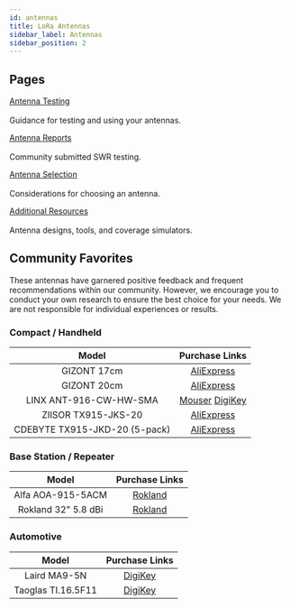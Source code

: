 ```yaml
---
id: antennas
title: LoRa Antennas
sidebar_label: Antennas
sidebar_position: 2
---
```


## Pages
[Antenna Testing](./testing.mdx)<br></br>
Guidance for testing and using your antennas.

[Antenna Reports](./antenna-report.mdx)<br></br>
Community submitted SWR testing.

[Antenna Selection](./lora-antennas.mdx)<br></br>
Considerations for choosing an antenna.

[Additional Resources](./resources.mdx)<br></br>
Antenna designs, tools, and coverage simulators.


## Community Favorites
These antennas have garnered positive feedback and frequent recommendations within our community. However, we encourage you to conduct your own research to ensure the best choice for your needs. We are not responsible for individual experiences or results.

### Compact / Handheld
| Model | Purchase Links |
| :--: | :--: |
| GIZONT 17cm | [AliExpress](https://www.aliexpress.us/item/3256804421300249.html) |
| GIZONT 20cm | [AliExpress](https://www.aliexpress.us/item/3256804397374144.html) |
| LINX ANT-916-CW-HW-SMA | [Mouser](https://www.mouser.com/ProductDetail/TE-Connectivity-Linx-Technologies/ANT-916-CW-HW-SMA?qs=PKuFCuYbGOfeZQiEfd4fWA%3D%3D) [DigiKey](https://www.digikey.com/en/products/detail/te-connectivity-linx/ANT-916-CW-HW-SMA/2694126) |
| ZIISOR TX915-JKS-20 | [AliExpress](https://www.aliexpress.us/item/3256801688016561.html) |
| CDEBYTE TX915-JKD-20 (5-pack)| [AliExpress](https://www.aliexpress.us/item/3256803106771365.html) |

### Base Station / Repeater
| Model | Purchase Links |
| :--: | :--: |
| Alfa AOA-915-5ACM | [Rokland](https://store.rokland.com/products/alfa-aoa-915-5acm-5-dbi-omni-outdoor-915mhz-802-11ah-mini-antenna-for-lora-halow-application) |
| Rokland 32" 5.8 dBi | [Rokland](https://store.rokland.com/collections/802-11ah-wi-fi-halow/products/5-8-dbi-n-male-omni-outdoor-915-mhz-antenna-large-profile-32-height-for-helium-rak-miner-2-nebra-indoor-bobcat) |

### Automotive
| Model | Purchase Links |
| :--: | :--: |
| Laird MA9-5N | [DigiKey](https://www.digikey.com/en/products/detail/te-connectivity-laird/MA9-5N/3486940) |
| Taoglas TI.16.5F11 | [DigiKey](https://www.digikey.com/en/products/detail/taoglas-limited/TI-16-5F11/3724558) |
